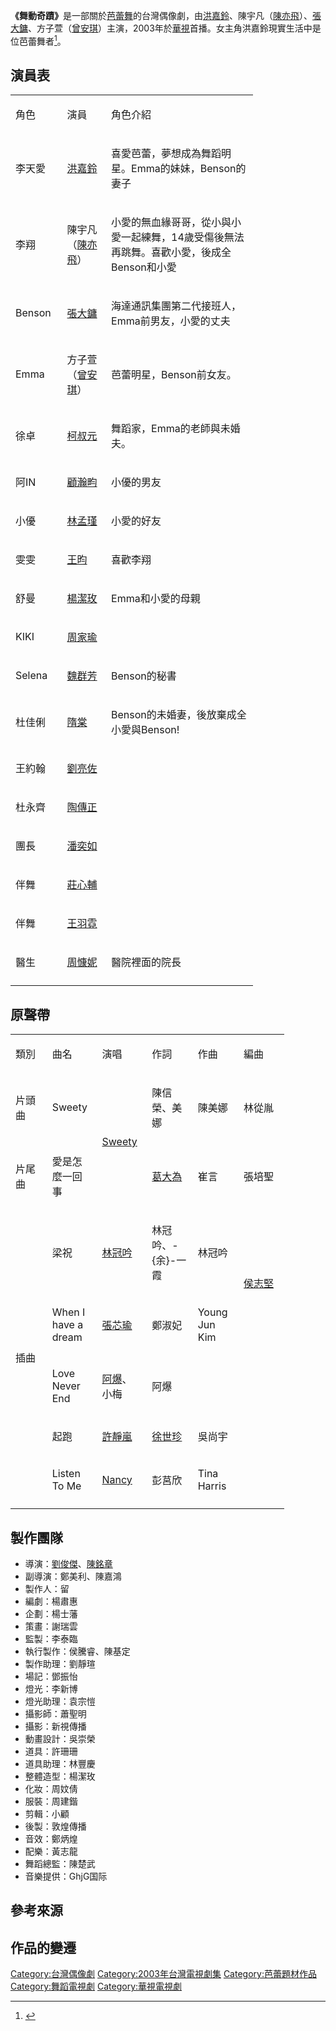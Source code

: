 {{電視節目信息框
| 名稱       = 舞動奇蹟
| 類型       = 連續劇
| 導演       = [[劉俊傑|劉俊傑]]、[[陳銘章|陳銘章]]
| 監製       = 李泰臨
| 顧問       =
| 編劇       = 楊肅惠（意尋）
| 演出       = 參見演員列表
| 製作人     = 劉正中
| 標語       =
| 國家       = {{ROC-TW}}
| 語言       = [[國語|國語]]
| 集數       = 16集
| 每集長     =
| 製作公司   = 聲色工場傳播有限公司
| 電視台     = [[華視主頻|華視主頻]]
| 播出國家   = {{TWN}}
| 開始       = 2003年1月26日
| 結束       = 2003年5月11日
| 官方網站   =
}}

'''《舞動奇蹟》'''是一部關於[[芭蕾舞|芭蕾舞]]的台灣偶像劇，由[[洪嘉鈴|洪嘉鈴]]、陳宇凡（[[陳亦飛|陳亦飛]]）、[[張大鏞|張大鏞]]、方子萱（[[曾安琪|曾安琪]]）主演，2003年於[[華視主頻|華視]]首播。女主角洪嘉鈴現實生活中是位芭蕾舞者<ref>{{cite news|url=http://www.primaballet.com.tw/files/14-1368-35809,r1316-1.php|title=洪嘉鈴 舞動「奇蹟」來真的!|deadurl=yes|archiveurl=https://web.archive.org/web/20160216000034/http://www.primaballet.com.tw/files/14-1368-35809,r1316-1.php|archivedate=2016-02-16}}</ref>。

==演員表==
{| border="1" class="wikitable" style="text-align:center"
|- style="font-weight:bold"
|width=12%|角色||width=15%|演員||width=50%|角色介紹
|- 
|李天愛||[[洪嘉鈴|洪嘉鈴]]||align=left|喜愛芭蕾，夢想成為舞蹈明星。Emma的妹妹，Benson的妻子 
|-
|李翔||陳宇凡（[[陳亦飛|陳亦飛]]）||align=left|小愛的無血緣哥哥，從小與小愛一起練舞，14歲受傷後無法再跳舞。喜歡小愛，後成全Benson和小愛
|-
|Benson||[[張大鏞|張大鏞]]||align=left|海達通訊集團第二代接班人，Emma前男友，小愛的丈夫
|-
|Emma||方子萱（[[曾安琪|曾安琪]]）||align=left|芭蕾明星，Benson前女友。
|-
|徐卓||[[柯叔元|柯叔元]]||align=left|舞蹈家，Emma的老師與未婚夫。
|-
|阿IN||[[顧瀚畇|顧瀚畇]]||align=left|小優的男友
|-
|小優||[[林孟瑾|林孟瑾]]||align=left|小愛的好友
|-
|雯雯||[[王昀|王昀]]||align=left|喜歡李翔
|-
|舒曼||[[楊潔玫|楊潔玫]]||align=left|Emma和小愛的母親
|-
|KIKI||[[周家瑜|周家瑜]]||align=left|
|-
|Selena||[[魏群芳|魏群芳]]||align=left|Benson的秘書
|-
|杜佳俐||[[隋棠|隋棠]]||align=left|Benson的未婚妻，後放棄成全小愛與Benson!
|-
|王約翰||[[劉亮佐|劉亮佐]]||align=left|
|-
|杜永齊||[[陶傳正|陶傳正]]||align=left|
|-
|團長||[[潘奕如|潘奕如]]||align=left|
|-
|伴舞||[[莊心輔|莊心輔]]||align=left|
|-
|伴舞||[[王羽霓|王羽霓]]||align=left|
|-
|醫生||[[周慷妮|周慷妮]]||align=left|醫院裡面的院長
|-
|}

==原聲帶==
{| border="1" class="wikitable" style="text-align:center"
|- style="font-weight:bold"
|width=12%|類別||width=15%|曲名||width=15%|演唱||width=15%|作詞||width=15%|作曲||width=15%|編曲
|- 
|片頭曲||Sweety||rowspan=2|[[Sweety|Sweety]]||陳信榮、美娜||陳美娜||林從胤
|-
|片尾曲||愛是怎麼一回事||[[葛大為|葛大為]]||崔言||張培聖
|-
|rowspan=5|插曲||梁祝||[[林冠吟|林冠吟]]||林冠吟、-{余}-一霞||林冠吟||rowspan=2|[[侯志堅|侯志堅]]
|-
|When I have a dream||[[張芯瑜|張芯瑜]]||鄭淑妃||Young Jun Kim
|-
|Love Never End||[[阿爆|阿爆]]、小梅 ||colspan=2|阿爆||
|-
|起跑||[[許靜嵐|許靜嵐]]||[[徐世珍|徐世珍]]||吳尚宇||
|-
|Listen To Me||[[Nancy|Nancy]] ||彭莒欣||Tina Harris||
|-
|}

==製作團隊==
*導演：[[劉俊傑|劉俊傑]]、[[陳銘章|陳銘章]]
*副導演：鄭美利、陳嘉鴻
*製作人：留
*編劇：楊肅惠
*企劃：楊士藩
*策畫：謝瑞雲
*監製：李泰臨
*執行製作：侯騰睿、陳基定
*製作助理：劉靜瑄
*場記：鄧振怡
*燈光：李新博
*燈光助理：袁宗愷
*攝影師：蕭聖明
*攝影：新視傳播
*動畫設計：吳崇榮
*道具：許珊珊
*道具助理：林豐慶
*整體造型：楊潔玫
*化妝：周妏倩
*服裝：周建鍇
*剪輯：小顧
*後製：敦煌傳播
*音效：鄭炳煌
*配樂：黃志龍
*舞蹈總監：陳楚武
*音樂提供：GhjG国际

==參考來源==
{{reflist}}

== 作品的變遷 ==
{{電視節目的變遷
|電視台   = {{TWN}} [[華視主頻|華視主頻]]
|播放檔次 = 每週日 21:40 - 23:10
|節目名稱 = 舞動奇蹟<br/>（2003年1月26日－2003年5月11日）
|上一節目 = [[流星花園_(台灣電視劇)|流星花園Ⅱ]]（重播）<br/>（2002年11月24日－2003年1月19日）<br>（1月26日起，改為凌晨時段播出）
|下一節目 = [[海豚灣戀人|海豚灣戀人]]<br/>（2003年5月18日－2003年9月14日）
}}

{{華視週日偶像劇}}

{{DEFAULTSORT:Wu舞}}
[[Category:台灣偶像劇|Category:台灣偶像劇]]
[[Category:2003年台灣電視劇集|Category:2003年台灣電視劇集]]
[[Category:芭蕾題材作品|Category:芭蕾題材作品]]
[[Category:舞蹈電視劇|Category:舞蹈電視劇]]
[[Category:華視電視劇|Category:華視電視劇]]